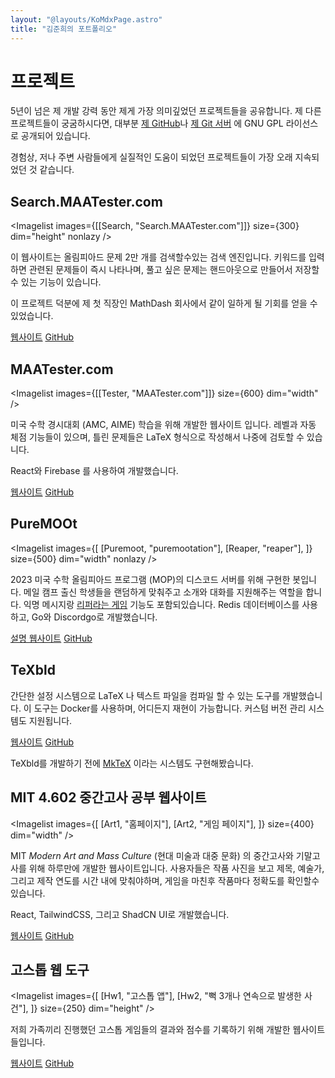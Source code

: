 ```yaml
---
layout: "@layouts/KoMdxPage.astro"
title: "김준희의 포트폴리오"
---
```



# 프로젝트

5년이 넘은 제 개발 강력 동안 제게 가장 의미깊었던 프로젝트들을 공유합니다.
제 다른 프로젝트들이 궁굼하시다면, 대부분 [제
GitHub](https://github.com/junikimm717)나 [제 Git 서버](https://git.junickim.me)
에 GNU GPL 라이선스로 공개되어 있습니다.

경험상, 저나 주변 사람들에게 실질적인 도움이 되었던 프로젝트들이 가장 오래
지속되었던 것 같습니다.

## Search.MAATester.com


<Imagelist
  images={[[Search, "Search.MAATester.com"]]}
  size={300}
  dim="height"
  nonlazy
/>

이 웹사이트는 올림피아드 문제 2만 개를 검색할수있는 검색 엔진입니다. 
키워드를 입력하면 관련된
문제들이 즉시 나타나며, 풀고 싶은 문제는 핸드아웃으로 만들어서 저장할수 있는
기능이 있습니다.

이 프로젝트 덕분에 제 첫 직장인 MathDash 회사에서 같이 일하게 될 기회를 얻을 수
있었습니다.

[웹사이트](https://search.maatester.com)
[GitHub](https://github.com/MAA-Contest-Tester/search)

## MAATester.com


<Imagelist images={[[Tester, "MAATester.com"]]} size={600} dim="width" />

미국 수학 경시대회 (AMC, AIME) 학습을 위해 개발한 웹사이트 입니다. 레벨과 자동
체점 기능들이 있으며, 틀린 문제들은 LaTeX 형식으로 작성해서 나중에 검토할 수
있습니다.

React와 Firebase 를 사용하여 개발했습니다.

[웹사이트](https://maatester.com)
[GitHub](https://github.com/MAA-Contest-Tester/website)

## PureMOOt



<Imagelist
  images={[
    [Puremoot, "puremootation"],
    [Reaper, "reaper"],
  ]}
  size={500}
  dim="width"
  nonlazy
/>


2023 미국 수학 올림피아드 프로그램 (MOP)의 디스코드 서버를 위해 구현한 봇입니다.
메일 캠프 출신 학생들을 랜덤하게 맞춰주고 소개와 대화를 지원해주는 역할을 합니다.
익명 메시지랑 [리퍼라는 게임](https://aops.com/reaper) 기능도
포함되있습니다.
Redis 데이터베이스를 사용하고, Go와 Discordgo로 개발했습니다.

[설명 웹사이트](https://puremoot.junickim.me/docs)
[GitHub](https://github.com/junikimm717/puremoot)

## TeXbld

간단한 설정 시스템으로 LaTeX 나 텍스트 파일을 컴파일 할 수 있는 도구를
개발했습니다. 이 도구는 Docker를 사용하며, 어디든지 재현이 가능합니다.
커스텀 버전 관리 시스템도 지원됩니다.

[웹사이트](https://texbld.com) [GitHub](https://github.com/texbld)

TeXbld를 개발하기 전에 [MkTeX](https://github.com/junikimm717/mktex) 이라는
시스템도 구현해봤습니다.

## MIT 4.602 중간고사 공부 웹사이트


<Imagelist
  images={[
    [Art1, "홈페이지"],
    [Art2, "게임 페이지"],
  ]}
  size={400}
  dim="width"
/>

MIT *Modern Art and Mass Culture* (현대 미술과 대중 문화) 의 중간고사와
기말고사를 위해 하루만에 개발한 웹사이트입니다. 사용자들은 작품 사진을 보고
제목, 예술가, 그리고 제작 연도를 시간 내에 맞춰야하며, 게임을 마친후 작품마다
정확도를 확인할수있습니다.

React, TailwindCSS, 그리고 ShadCN UI로 개발했습니다.

[웹사이트](https://4602.mit.junic.kim)
[GitHub](https://github.com/junikimm717/4602-reviewer)

## 고스톱 웹 도구


<Imagelist
  images={[
    [Hw1, "고스톱 앱"],
    [Hw2, "뻑 3개나 연속으로 발생한 사건"],
  ]}
  size={250}
  dim="height"
/>

저희 가족끼리 진행했던 고스톱 게임들의 결과와 점수를 기록하기 위해 개발한
웹사이트들입니다.

[웹사이트](https://gostoptools.github.io)
[GitHub](https://github.com/gostoptools)


